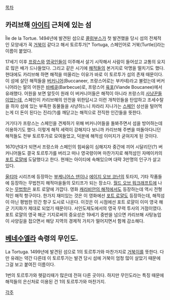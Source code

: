 [[목차]]

== 카리브해 [[아이티]] 근처에 있는 섬 ==
Île de la Tortue. 
1494년에 발견된 섬으로 [[콜럼부스]]가 첫 발견했을 당시 섬의 전체적인 모양새가 꼭 [[거북이]] 같다고 해서 토르투가[* Tortuga, 스페인어로 거북(Turtle)]라는 이름이 붙었다.

17세기 이후 [[프랑스]]와 [[영국]]인들이 이주해서 살기 시작해서 사람이 들어섰고 교통의 요지로 많은 배가 드나들었다. 그리고 같은 시기에 [[해적]]들의 본거지로 악명을 떨치기도 했다. 현대에도 카리브해 하면 해적을 떠올리는 이유가 바로 이 토르투가 섬의 존재 때문이다. 이 섬에 살던 해적들을 [[버커니어]](Buccaneer, 프랑스어로는 부카녜)라고 불렀는데 버커니어라는 말의 어원은 [[바베큐]](Barbecue)로, 프랑스어 [[육포]](Viande Boucanee)에서 유래했다. 어원을 보면 알듯이 원래 이 버커니어들은 해적이 아니라 프랑스의 [[사냥꾼]]들이었는데, 스페인이 카리브해의 안전을 위한답시고 이런 개척민들을 탄압하고 조세수탈을 하자 섬에 있는 부족한 동물들을 사냥하느니 차라리 지나가는 [[스페인]] 상선을 털어먹는게 더 돈이 된다는 진리(?)를 깨닫고는 해적으로 전직한 인간들을 뜻한다.

거기다가 프랑스는 스페인을 견제하기 위해 버커니어들을 돌봐주면서 섬을 방어하는데 이용하기도 했다. 이렇게 해적 세력이 강해지다 보니까 카리브해 주변을 떠돌아다니던 해적들도 전부 토르투가로 모여들었고, 덕분에 해적섬 이미지가 굳혀지게 된 것이다.

1670년대가 되면서 프랑스와 스페인의 힘싸움이 심해지자 중간에 끼어 시달리던(?) 버커니어들도 결국 토르투가를 버리고 떠나 영국령이며 마찬가지로 해적섬인 자메이카의 [[포트 로얄]]에 도달했다고 한다. 현재는 아이티에 속해있으며 대략 3만명의 인구가 살고 있다.

[[울티마]] 시리즈에 등장하는 [[부케니어스 덴]]이나 [[에이지 오브 코난]]의 토타지, 기타 작품들에 등장하는 무법천지 해적마을들의 모티프가 되는 장소다. [[월드 오브 워크래프트]]에 나오는 [[무법항]]은 포트 로얄에 가깝다.
영화 [[캐리비안의 해적]]에서도 등장하는데 역시 전형적인 해적 항구이다. 한가지 재미있는 것은 이 영화에선 [[포트 로얄]]도 등장하는데, 해적섬이 아닌 평범한 민간 항구 도시로 나온다. 이것은 이 시점에선 포트 로얄이 이미 영국 해군 기지화가 제대로 되었기 때문이다. 서인도제도에서의 영국 무력 투사의 거점이였다. 포트 로얄의 영국 해군 기지로써의 중요성은 19세기 중반을 넘으면 카리브해 사탕농업이 사양길을 접으면서 해당 지역의 경제적 가치가 떨어지면서 함께 감소해다.


== [[베네수엘라]] 속령의 무인도. ==
La Tortuga. 
1499년에 발견된 섬으로 1의 토르투가와 마찬가지로 [[거북이]]를 뜻한다. 다만 유래는 약간 다른데 이 토르투가는 발견 당시 섬에 거북이 엄청 많이 살았기 때문에 그걸 보고 붙여진 이름이다. 

1번의 토르투가와 헷갈리때가 많은데 전혀 다른 곳이다. 하지만 무인도라는 특징 때문에 해적들의 은신처로 이용된 건 1의 토르투가와 마찬가지.

[[각주]]
